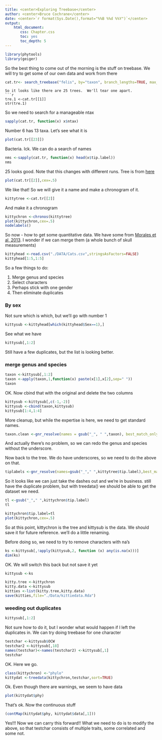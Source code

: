 ```yaml
---
title: <center>Exploring Treebase</center>
author: <center>Bruce Cochrane</center>
date: <center>`r format(Sys.Date(),format="%%B %%d %%Y")`</center>
output: 
    html_document:
       css: Chapter.css
       toc: yes
       toc_depth: 5
---
```

```r
library(phytools)
library(geiger)
```


So the best thing to come out of the morning is the stuff on treebase.  We will try to get some of our own data and work from there
```r
cat.tr<- search_treebase("felis", by="taxon", branch_lengths=TRUE, max_trees=30)
```
```
So it looks like there are 25 trees.  We'll tear one apart.
```r
tre.1 <-cat.tr[[1]]
str(tre.1)

```


So we need to search for a manageable ntax
```r
sapply(cat.tr, function(x) x$ntax)
```
Number 6 has 13 taxa.  Let's see what it is
```r
plot(cat.tr[[23]])
```
Bacteria.  Ick.  We can do a search of names
```r
nms <-sapply(cat.tr, function(x) head(x$tip.label))
nms
```
25 looks good.  Note that this changes with different runs.  Tree is from [here](http://www.sciencemag.org/content/311/5757/73)
```r
plot(cat.tr[[2]],cex=.5)
```
We like that!  So we will give it a name and make a chronogram of it.
```r
kittytree <-cat.tr[[2]]
```
And make it a chronogram
```r
kittychron <-chronos(kittytree)
plot(kittychron,cex=.5)
nodelabels()
```
So now - how to get some quantitative data.  We have some from [Morales et al, 2013](http://datadryad.org/resource/doi:10.5061/dryad.gg52d).  I wonder if we can merge them (a whole bunch of skull measurements)

```r
kittyhead <-read.csv("./DATA/Cats.csv",stringsAsFactors=FALSE)
kittyhead[1:5,1:5]
```
So a few things to do:

1.  Merge genus and species
2.  Select characters
3.  Perhaps stick with one gender
4.  Then eliminate duplicates

### By sex

Not sure which is which, but we'll go with number 1
```r
kittysub <-kittyhead[which(kittyhead$Sex==1),]
```
See what we have
```r
kittysub[,1:2]
```
Still have a few duplicates, but the list is looking better.  

### merge genus and species
```r
taxon <-kittysub[,1:2]
taxon <-apply(taxon,1,function(x) paste(x[1],x[2],sep=" "))
taxon
```
OK.  Now cbind that with the original and delete the two columns
```r
kittysub <-kittysub[,c(-1,-2)]
kittysub <-cbind(taxon,kittysub)
kittysub[1:4,1:4]
```
More cleanup, but while the expertise is here, we need to get standard names.

```r
taxon.clean <-gnr_resolve(names = gsub("_", " ",taxon), best_match_only=TRUE)
```
And actually there's no problem, so we can redo the genus and species without the underscore.

Now back to the tree.  We do have underscores, so we need to do the above on that.
```r
tiplabels <-gnr_resolve(names=gsub("_"," ",kittytree$tip.label),best_match_only=TRUE)
```
So it looks like we can just take the dashes out and we're in business.  still have the duplicate problem, but with treedata() we should be able to get the dataset we need.

```r
tl <-gsub("_"," ",kittychron$tip.label)
tl
```
```r
kittychron$tip.label=tl
plot(kittychron,cex=.5)
```
So at this point, kittychron is the tree and kittysub is the data.  We should save it for future reference.  we'll do a little renaming.

Before doing so, we need to try to remove characters with na's
```r
ks <-kittysub[,!apply(kittysub,2, function (x) any(is.na(x)))]
dim(ks)
```
OK.  We will switch this back but not save it yet
```r
kittysub <-ks
```

```r
kitty.tree <-kittychron
kitty.data <-kittysub
kitties <-list(kitty.tree,kitty.data)
save(kitties,file="./Data/kittiedata.Rda")
```


### weeding out duplicates


```r
kittysub[,1:2]
```
Not sure how to do it, but I wonder what would happen if I left the duplicates in.  We can try doing treebase for one character
```r
testchar <-kittysub$OCW
testchar2 <-kittysub[,18]
names(testchar)<-names(testchar2) <-kittysub[,1]
testchar
```
OK.  Here we go.

```r
class(kittychron) <-"phylo"
kittydat <-treedata(kittychron,testchar,sort=TRUE)
```
Ok.  Even though there are warnings, we seem to have data
```r
plot(kittydat$phy)
```
That's ok.  Now the continuous stuff
```r
(contMap(kittydat$phy, kittydat$data[,1]))
```
Yes!!!  Now we can carry this forward!!  What we need to do is to modify the above, so that testchar consists of multiple traits, some correlated and some not.


